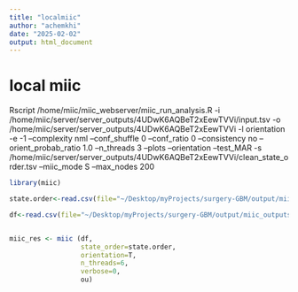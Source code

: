 ```yaml
---
title: "localmiic"
author: "achemkhi"
date: "2025-02-02"
output: html_document
---
```


# local miic 
Rscript /home/miic/miic_webserver/miic_run_analysis.R -i /home/miic/server/server_outputs/4UDwK6AQBeT2xEewTVVi/input.tsv 
-o /home/miic/server/server_outputs/4UDwK6AQBeT2xEewTVVi 
-l orientation 
-e -1 
--complexity nml 
--conf_shuffle 0 
--conf_ratio 0 
--consistency no 
--orient_probab_ratio 1.0 
--n_threads 3 
--plots 
--orientation 
--test_MAR -s /home/miic/server/server_outputs/4UDwK6AQBeT2xEewTVVi/clean_state_order.tsv 
--miic_mode S 
--max_nodes 200

```r
library(miic)

state.order<-read.csv(file="~/Desktop/myProjects/surgery-GBM/output/miic_outputs/Tumor_miic_st.80-V0.txt")

df<-read.csv(file="~/Desktop/myProjects/surgery-GBM/output/miic_outputs/Tumor_miic_matrix.80-V0.csv")


miic_res <- miic (df,
                  state_order=state.order,
                  orientation=T,
                  n_threads=6,
                  verbose=0,
                  ou)


```

